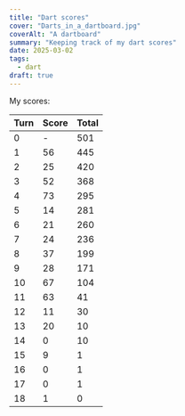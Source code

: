 ```yaml
---
title: "Dart scores"
cover: "Darts_in_a_dartboard.jpg"
coverAlt: "A dartboard"
summary: "Keeping track of my dart scores"
date: 2025-03-02
tags:
  - dart
draft: true
---
```


My scores:

| Turn | Score | Total |
| ---- | ----- | ----- |
| 0    | -     | 501   |
| 1    | 56    | 445   |
| 2    | 25    | 420   |
| 3    | 52    | 368   |
| 4    | 73    | 295   |
| 5    | 14    | 281   |
| 6    | 21    | 260   |
| 7    | 24    | 236   |
| 8    | 37    | 199   |
| 9    | 28    | 171   |
| 10   | 67    | 104   |
| 11   | 63    | 41    |
| 12   | 11    | 30    |
| 13   | 20    | 10    |
| 14   | 0     | 10    |
| 15   | 9     | 1     |
| 16   | 0     | 1     |
| 17   | 0     | 1     |
| 18   | 1     | 0     |
